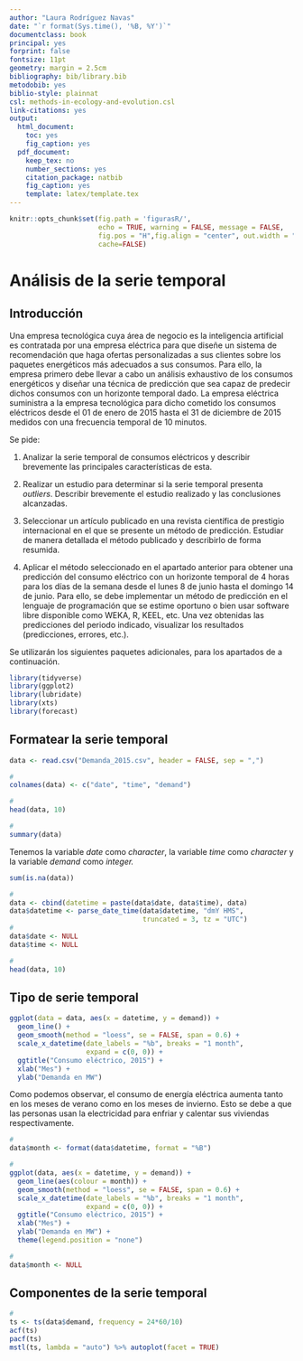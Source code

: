 ```yaml
---
author: "Laura Rodríguez Navas"
date: "`r format(Sys.time(), '%B, %Y')`"
documentclass: book
principal: yes
forprint: false
fontsize: 11pt
geometry: margin = 2.5cm
bibliography: bib/library.bib
metodobib: yes
biblio-style: plainnat
csl: methods-in-ecology-and-evolution.csl
link-citations: yes
output:
  html_document: 
    toc: yes
    fig_caption: yes
  pdf_document:
    keep_tex: no
    number_sections: yes
    citation_package: natbib
    fig_caption: yes
    template: latex/template.tex
---
```



```r
knitr::opts_chunk$set(fig.path = 'figurasR/',
                      echo = TRUE, warning = FALSE, message = FALSE,
                      fig.pos = "H",fig.align = "center", out.width = "95%",
                      cache=FALSE)
```

<!-- \setcounter{chapter}{2} -->
<!-- \setcounter{chapter}{2} escribir 2 para capítulo 3  -->
<!-- \pagenumbering{arabic} -->

\ifdefined\ifprincipal
\else
\setlength{\parindent}{1em}
\pagestyle{fancy}
\setcounter{tocdepth}{4}
\tableofcontents
<!-- \nocite{*} -->
\fi

\ifdefined\ifdoblecara
\fancyhead{}{}
\fancyhead[LE,RO]{\scriptsize\rightmark}
\fancyfoot[LO,RE]{\scriptsize\slshape \leftmark}
\fancyfoot[C]{}
\fancyfoot[LE,RO]{\footnotesize\thepage}
\else
\fancyhead{}{}
\fancyhead[RO]{\scriptsize\rightmark}
\fancyfoot[LO]{\scriptsize\slshape \leftmark}
\fancyfoot[C]{}
\fancyfoot[RO]{\footnotesize\thepage}
\fi
\renewcommand{\headrulewidth}{0.4pt}
\renewcommand{\footrulewidth}{0.4pt}

# Análisis de la serie temporal

## Introducción

Una empresa tecnológica cuya área de negocio es la inteligencia artificial es contratada por una empresa eléctrica para que diseñe un sistema de recomendación que haga ofertas personalizadas a sus clientes sobre los paquetes energéticos más adecuados a sus consumos. Para ello, la empresa primero debe llevar a cabo un análisis exhaustivo de los consumos energéticos y diseñar una técnica de predicción que sea capaz de predecir dichos consumos con un horizonte temporal dado. La empresa eléctrica suministra a la empresa tecnológica para dicho cometido los consumos eléctricos desde el 01 de enero de 2015 hasta el 31 de diciembre de 2015 medidos con una frecuencia temporal de 10 minutos.

Se pide:

1. Analizar la serie temporal de consumos eléctricos y describir brevemente las principales características de esta.

2. Realizar un estudio para determinar si la serie temporal presenta *outliers*. Describir brevemente el estudio realizado y las conclusiones alcanzadas.

3. Seleccionar un artículo publicado en una revista científica de prestigio internacional en el que se presente un método de predicción. Estudiar de manera detallada el método publicado y describirlo de forma resumida.

4. Aplicar el método seleccionado en el apartado anterior para obtener una predicción del consumo eléctrico con un horizonte temporal de 4 horas para los días de la semana desde el lunes 8 de junio hasta el domingo 14 de junio. Para ello, se debe implementar un método de predicción en el lenguaje de programación que se estime oportuno o bien usar software libre disponible como WEKA, R, KEEL, etc. Una vez obtenidas las predicciones del periodo indicado, visualizar los resultados (predicciones, errores, etc.).

Se utilizarán los siguientes paquetes adicionales, para los apartados de a continuación.


```r
library(tidyverse)
library(ggplot2)
library(lubridate)
library(xts)
library(forecast)
```


## Formatear la serie temporal


```r
data <- read.csv("Demanda_2015.csv", header = FALSE, sep = ",")

# 
colnames(data) <- c("date", "time", "demand")

#
head(data, 10)

#
summary(data)
```

Tenemos la variable *date* como *character*, la variable *time* como *character* y la variable *demand* como *integer.*


```r
sum(is.na(data))
```


```r
#
data <- cbind(datetime = paste(data$date, data$time), data)
data$datetime <- parse_date_time(data$datetime, "dmY HMS", 
                                 truncated = 3, tz = "UTC")
#
data$date <- NULL
data$time <- NULL

#
head(data, 10)
```


## Tipo de serie temporal


```r
ggplot(data = data, aes(x = datetime, y = demand)) +
  geom_line() + 
  geom_smooth(method = "loess", se = FALSE, span = 0.6) +
  scale_x_datetime(date_labels = "%b", breaks = "1 month", 
                   expand = c(0, 0)) +
  ggtitle("Consumo eléctrico, 2015") +
  xlab("Mes") +
  ylab("Demanda en MW")
```

Como podemos observar, el consumo de energía eléctrica aumenta tanto en los meses de verano como en los meses de invierno. Esto se debe a que las personas usan la electricidad para enfriar y calentar sus viviendas respectivamente.

```r
#
data$month <- format(data$datetime, format = "%B")

#
ggplot(data, aes(x = datetime, y = demand)) +
  geom_line(aes(colour = month)) +
  geom_smooth(method = "loess", se = FALSE, span = 0.6) +
  scale_x_datetime(date_labels = "%b", breaks = "1 month", 
                   expand = c(0, 0)) +
  ggtitle("Consumo eléctrico, 2015") +
  xlab("Mes") +
  ylab("Demanda en MW") +
  theme(legend.position = "none")

#
data$month <- NULL
```


## Componentes de la serie temporal

```r
#
ts <- ts(data$demand, frequency = 24*60/10)
acf(ts)
pacf(ts)
mstl(ts, lambda = "auto") %>% autoplot(facet = TRUE)
```

